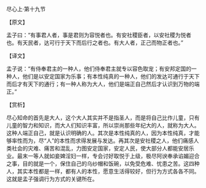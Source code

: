 

尽心上·第十九节

【原文】

孟子曰：“有事君人者，事是君则为容悦者也。有安社稷臣者，以安社稷为悦者也。有天民者，达可行于天下而后行之者也。有大人者，正己而物正者也。”

【译文】

孟子说：“有侍奉君主的一种人，他们侍奉君主就专以容色取宠；有安邦定国的一种人，他们是以安定国家为乐事；有本性纯真的一种人，他们的发达可通行于天下而后才有天下的通行；有一种人称为大人，他们是端正自己然后才认识到万物的端正。”

【赏析】

尽心知命的首先是大人，这个大人其实并不是指圣人，而是将自己比作儿童，只有儿童的智力和知识，而大人们知识丰富，所以崇尚那些年纪大的人，就称为大人。这种人端正自己，就是认识明确的人。其次是本性纯真的人，因为本性纯真，才能够率性而为，尽“人”的本性而求得发展与发达。再其次是安社稷之人，他们痛感人类社会的灾难、痛苦和混乱，力图安定国家，安定人民，使大部分人都能安居乐业。最末一等人就如妾婢淫妇一样，专会讨好取悦于上级，极尽阿谀奉承谄媚迎合之事，目的就是一个，保住自己的乌纱帽和饭碗，以免受危难、忧患之苦。这四种人，其实本性都是一样，都有人的本性，愿意生活得较好，但行为方式各各不同。这就是孟子强调行为方式的关键所在。

